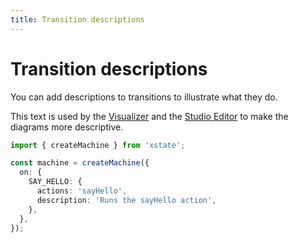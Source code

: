 ```yaml
---
title: Transition descriptions
---
```


# Transition descriptions

<!-- deps: ["transitions-and-events", "actions"] -->

You can add descriptions to transitions to illustrate what they do.

This text is used by the [Visualizer](../../tools/visualizer.mdx) and the [Studio Editor](../../#studio-editor) to make the diagrams more descriptive.

```ts twoslash
import { createMachine } from 'xstate';

const machine = createMachine({
  on: {
    SAY_HELLO: {
      actions: 'sayHello',
      description: 'Runs the sayHello action',
    },
  },
});
```

